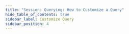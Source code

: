 ```yaml
---
title: "Session: Querying: How to Customize a Query"
hide_table_of_contents: true
sidebar_label: Customize Query
sidebar_position: 4
---
```





<LanguageSwitcher supportedLanguages={supportedLanguages} />

<LanguageContent language="csharp">
   <HowToCustomizeQueryCsharp />
</LanguageContent>

<LanguageContent language="java">
   <HowToCustomizeQueryJava />
</LanguageContent>

<LanguageContent language="nodejs">
   <HowToCustomizeQueryNodejs />
</LanguageContent>


<!---
### Session
- [How to Query](../../../client-api/session/querying/how-to-query)
- [How to Subscribe to Events](../../../client-api/session/how-to/subscribe-to-events)

### Configuration
- [Conventions](../../../client-api/configuration/conventions)
- [Querying](../../../client-api/configuration/querying)

### Indexes
- [Stale Indexes](../../../indexes/stale-indexes)


-->